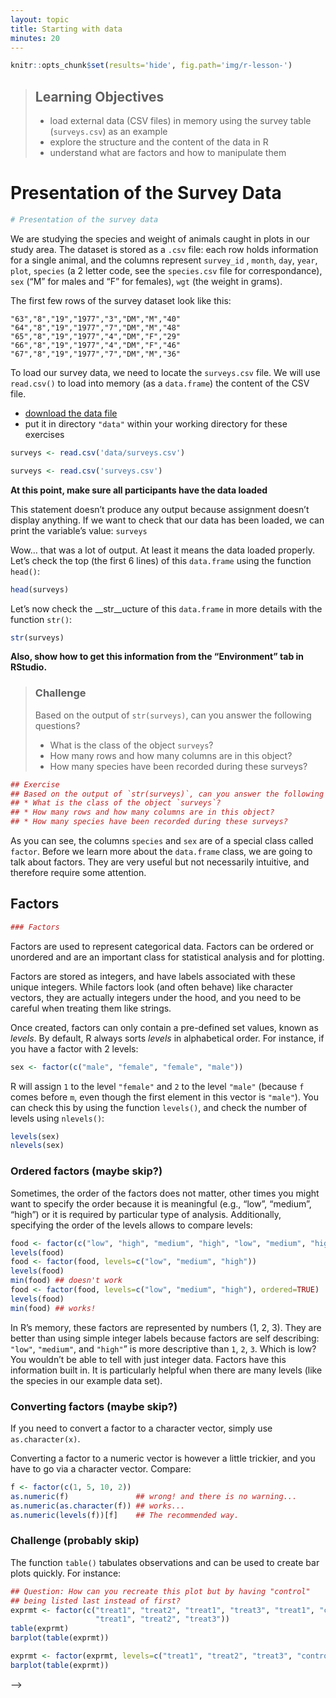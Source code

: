 ```yaml
---
layout: topic
title: Starting with data
minutes: 20
---
```


```r
knitr::opts_chunk$set(results='hide', fig.path='img/r-lesson-')
```

> ## Learning Objectives
>
> * load external data (CSV files) in memory using the survey table
>  (`surveys.csv`) as an example
> * explore the structure and the content of the data in R
> * understand what are factors and how to manipulate them


# Presentation of the Survey Data

```r
# Presentation of the survey data
```

We are studying the species and weight of animals caught in plots in our study
area.  The dataset is stored as a `.csv` file: each row holds information for a
single animal, and the columns represent `survey_id` , `month`, `day`, `year`,
`plot`, `species` (a 2 letter code, see the `species.csv` file for
correspondance), `sex` ("M" for males and "F" for females), `wgt` (the weight in
grams).

The first few rows of the survey dataset look like this:

    "63","8","19","1977","3","DM","M","40"
    "64","8","19","1977","7","DM","M","48"
    "65","8","19","1977","4","DM","F","29"
    "66","8","19","1977","4","DM","F","46"
    "67","8","19","1977","7","DM","M","36"

To load our survey data, we need to locate the `surveys.csv` file. We will use
`read.csv()` to load into memory (as a `data.frame`) the content of the CSV
file.

* [download the data file](https://github.com/datacarpentry/datacarpentry/raw/master/data/biology/surveys.csv)
* put it in directory `"data"` within your working directory for these exercises


```r
surveys <- read.csv('data/surveys.csv')
```

<!--- this chunk if for internal use so code in this lesson can be evaluated --->
```r
surveys <- read.csv('surveys.csv')
```

__At this point, make sure all participants have the data loaded__

This statement doesn't produce any output because assignment doesn't display
anything. If we want to check that our data has been loaded, we can print the
variable's value: `surveys`

Wow... that was a lot of output. At least it means the data loaded
properly. Let's check the top (the first 6 lines) of this `data.frame` using the
function `head()`:

```r
head(surveys)
```

Let's now check the __str__ucture of this `data.frame` in more details with the
function `str()`:

```r
str(surveys)
```

__Also, show how to get this information from the "Environment" tab in RStudio.__


> ### Challenge {.challenge}
> 
> Based on the output of `str(surveys)`, can you answer the following questions?
> 
> * What is the class of the object `surveys`?
> * How many rows and how many columns are in this object?
> * How many species have been recorded during these surveys?

```r
## Exercise
## Based on the output of `str(surveys)`, can you answer the following questions?
## * What is the class of the object `surveys`?
## * How many rows and how many columns are in this object?
## * How many species have been recorded during these surveys?
```

As you can see, the columns `species` and `sex` are of a special class called
`factor`. Before we learn more about the `data.frame` class, we are going to
talk about factors. They are very useful but not necessarily intuitive, and
therefore require some attention.


## Factors

```r
### Factors
```

Factors are used to represent categorical data. Factors can be ordered or
unordered and are an important class for statistical analysis and for plotting.

Factors are stored as integers, and have labels associated with these unique
integers. While factors look (and often behave) like character vectors, they are
actually integers under the hood, and you need to be careful when treating them
like strings.

Once created, factors can only contain a pre-defined set values, known as
*levels*. By default, R always sorts *levels* in alphabetical order. For
instance, if you have a factor with 2 levels:

```r
sex <- factor(c("male", "female", "female", "male"))
```

R will assign `1` to the level `"female"` and `2` to the level `"male"` (because
`f` comes before `m`, even though the first element in this vector is
`"male"`). You can check this by using the function `levels()`, and check the
number of levels using `nlevels()`:

```r
levels(sex)
nlevels(sex)
```

### Ordered factors (maybe skip?)

Sometimes, the order of the factors does not matter, other times you might want
to specify the order because it is meaningful (e.g., "low", "medium", "high") or
it is required by particular type of analysis. Additionally, specifying the
order of the levels allows to compare levels:

```r
food <- factor(c("low", "high", "medium", "high", "low", "medium", "high"))
levels(food)
food <- factor(food, levels=c("low", "medium", "high"))
levels(food)
min(food) ## doesn't work
food <- factor(food, levels=c("low", "medium", "high"), ordered=TRUE)
levels(food)
min(food) ## works!
```

In R's memory, these factors are represented by numbers (1, 2, 3). They are
better than using simple integer labels because factors are self describing:
`"low"`, `"medium"`, and `"high"`" is more descriptive than `1`, `2`, `3`. Which
is low?  You wouldn't be able to tell with just integer data. Factors have this
information built in. It is particularly helpful when there are many levels
(like the species in our example data set).

### Converting factors (maybe skip?)

If you need to convert a factor to a character vector, simply use
`as.character(x)`.

Converting a factor to a numeric vector is however a little trickier, and you
have to go via a character vector. Compare:

```r
f <- factor(c(1, 5, 10, 2))
as.numeric(f)               ## wrong! and there is no warning...
as.numeric(as.character(f)) ## works...
as.numeric(levels(f))[f]    ## The recommended way.
```

### Challenge (probably skip)

The function `table()` tabulates observations and can be used to create
bar plots quickly. For instance:

```r
## Question: How can you recreate this plot but by having "control"
## being listed last instead of first?
exprmt <- factor(c("treat1", "treat2", "treat1", "treat3", "treat1", "control",
                   "treat1", "treat2", "treat3"))
table(exprmt)
barplot(table(exprmt))
```

```r
exprmt <- factor(exprmt, levels=c("treat1", "treat2", "treat3", "control"))
barplot(table(exprmt))
```
--->
